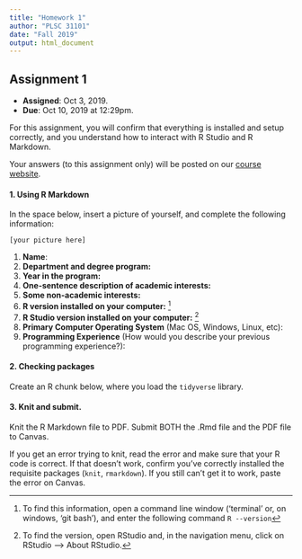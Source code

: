 ```yaml
---
title: "Homework 1"
author: "PLSC 31101"
date: "Fall 2019"
output: html_document
---
```


## Assignment 1

- __Assigned__: Oct 3, 2019.
- __Due__: Oct 10, 2019 at 12:29pm.

For this assignment, you will confirm that everything is installed and setup correctly, and you understand how to interact with R Studio and R Markdown. 

Your answers (to this assignment only) will be posted on our [course website](https://github.com/rochelleterman/plsc-31101).

#### 1. Using R Markdown {-}

In the space below, insert a picture of yourself, and complete the following information:

`[your picture here]`

1. __Name__:
2. __Department and degree program:__
3. __Year in the program:__
4. __One-sentence description of academic interests:__
5. __Some non-academic interests:__
6. __R version installed on your computer:__ ^[To find this information, open a command line window ('terminal' or, on windows, 'git bash'), and enter the following command `R --version`]
7. __R Studio version installed on your computer:__ ^[To find the version, open RStudio and, in the navigation menu, click on RStudio --> About RStudio.]
8. __Primary Computer Operating System__ (Mac OS, Windows, Linux, etc):
9. __Programming Experience__ (How would you describe your previous programming experience?):

#### 2. Checking packages {-}

Create an R chunk below, where you load the `tidyverse` library.

#### 3. Knit and submit. {-}

Knit the R Markdown file to PDF. Submit BOTH the .Rmd file and the PDF file to Canvas. 

If you get an error trying to knit, read the error and make sure that your R code is correct. If that doesn't work, confirm you've correctly installed the requisite packages (`knit`, `rmarkdown`). If you still can't get it to work, paste the error on Canvas. 
